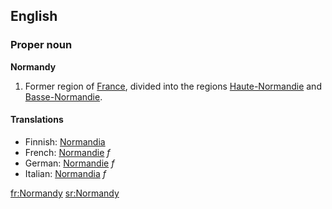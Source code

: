 ==English==

===Proper noun===
'''Normandy'''
# Former region of [[France]], divided into the regions [[Haute-Normandie]] and [[Basse-Normandie]].

====Translations====

*Finnish: [[Normandia]]
*French: [[Normandie]] ''f''
*German: [[Normandie]] ''f''
*Italian: [[Normandia]] ''f''

[[fr:Normandy]]
[[sr:Normandy]]